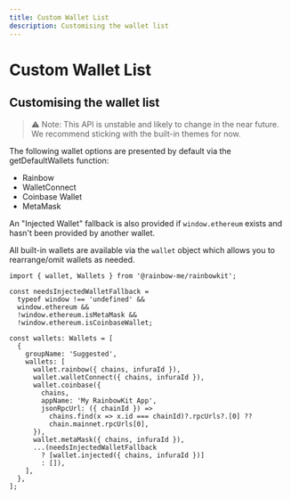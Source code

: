 ```yaml
---
title: Custom Wallet List
description: Customising the wallet list
---
```


# Custom Wallet List

## Customising the wallet list

> ⚠️ Note: This API is unstable and likely to change in the near future. We recommend sticking with the built-in themes for now.

The following wallet options are presented by default via the getDefaultWallets function:

- Rainbow
- WalletConnect
- Coinbase Wallet
- MetaMask

An "Injected Wallet" fallback is also provided if `window.ethereum` exists and hasn't been provided by another wallet.

All built-in wallets are available via the `wallet` object which allows you to rearrange/omit wallets as needed.

```tsx
import { wallet, Wallets } from '@rainbow-me/rainbowkit';

const needsInjectedWalletFallback =
  typeof window !== 'undefined' &&
  window.ethereum &&
  !window.ethereum.isMetaMask &&
  !window.ethereum.isCoinbaseWallet;

const wallets: Wallets = [
  {
    groupName: 'Suggested',
    wallets: [
      wallet.rainbow({ chains, infuraId }),
      wallet.walletConnect({ chains, infuraId }),
      wallet.coinbase({
        chains,
        appName: 'My RainbowKit App',
        jsonRpcUrl: ({ chainId }) =>
          chains.find(x => x.id === chainId)?.rpcUrls?.[0] ??
          chain.mainnet.rpcUrls[0],
      }),
      wallet.metaMask({ chains, infuraId }),
      ...(needsInjectedWalletFallback
        ? [wallet.injected({ chains, infuraId })]
        : []),
    ],
  },
];
```
